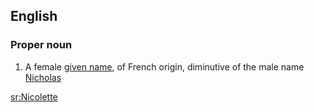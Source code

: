 ==English==

===Proper noun===
{{en-proper noun}}

# A female [[given name]], of French origin, diminutive of the male name [[Nicholas]]

[[sr:Nicolette]]